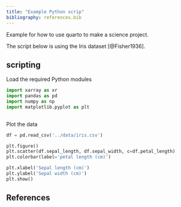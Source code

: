 ```yaml
---
title: "Example Python scrip"
bibliography: references.bib
---
```


Example for how to use quarto to make a science project.

The script below is using the Iris dataset [@Fisher1936]. 


## scripting

Load the required Python modules
```python
import xarray as xr
import pandas as pd
import numpy as np
import matplotlib.pyplot as plt
    
```

Plot the data

```python
df = pd.read_csv('../data/iris.csv')

plt.figure()
plt.scatter(df.sepal_length, df.sepal_width, c=df.petal_length)
plt.colorbar(label='petal length (cm)')

plt.xlabel('Sepal length (cm)')
plt.ylabel('Sepal width (cm)')
plt.show()
```


## References

::: {#refs}
:::
